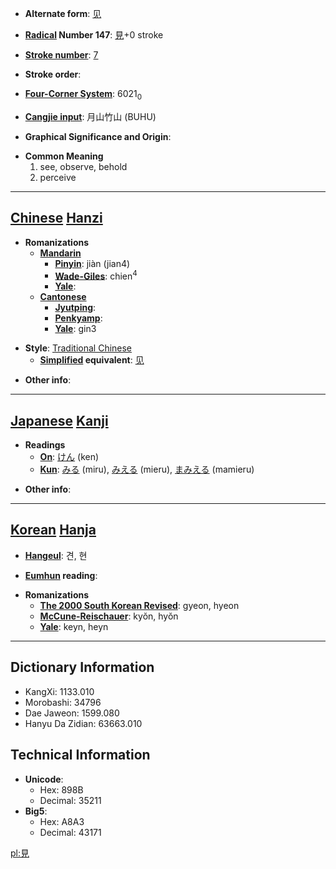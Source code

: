 * '''Alternate form''': [[见]]

* '''[[Wiktionary:Chinese radical index| Radical]] Number 147''': [[Wiktionary:Chinese radical index 見|見]]+0 stroke

* '''[[Wiktionary:Chinese total strokes index|Stroke number]]''': [[Wiktionary:Chinese total strokes index 7|7]]

* '''Stroke order''': 

* '''[[Wiktionary:Chinese four corner index|Four-Corner System]]''': 6021<sub>0</sub>

* '''[[Wiktionary:Chinese Cangjie index|Cangjie input]]''': 月山竹山 (BUHU)

* '''Graphical Significance and Origin''': 

* '''Common Meaning'''
*#see, observe, behold
*# perceive


----

== [[Chinese]] [[Hanzi]] ==

* '''Romanizations'''
** '''[[Mandarin]]'''
*** '''[[Pinyin]]''': jiàn (jian4)
*** '''[[Wade-Giles]]''': chien<sup>4</sup>
*** '''[[Yale]]''': 
** '''[[Cantonese]]'''
*** '''[[Jyutping]]''':
*** '''[[Penkyamp]]''': 
*** '''[[Yale]]''': gin3

* '''Style''': [[Traditional Chinese]] 
** '''[[Simplified Chinese|Simplified]] equivalent''': [[见]]

* '''Other info''': 

----

== [[Japanese]] [[Kanji]] ==

* '''Readings'''
** '''[[On]]''': [[けん]] (ken)
** '''[[Kun]]''': [[みる]] (miru), [[みえる]] (mieru), [[まみえる]] (mamieru)

* '''Other info''':  

----

== [[Korean]] [[Hanja]] ==

* '''[[Hangeul]]''': 견, 현

* '''[[Eumhun]] reading''': 

* '''Romanizations'''
** '''[[The 2000 South Korean Revised Romanization|The 2000 South Korean Revised]]''': gyeon, hyeon
** '''[[McCune-Reischauer]]''': kyŏn, hyŏn
** '''[[Yale]]''': keyn, heyn

----

== Dictionary Information ==

* KangXi: 1133.010
* Morobashi: 34796
* Dae Jaweon: 1599.080
* Hanyu Da Zidian: 63663.010

== Technical Information ==

* '''Unicode''':
** Hex: 898B
** Decimal: 35211
* '''Big5''':
** Hex: A8A3
** Decimal: 43171

[[pl:見]]